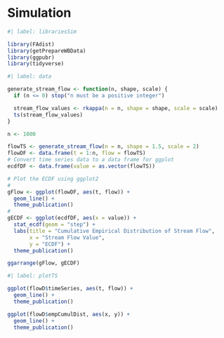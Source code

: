 # Simulation

```r
#| label: librariesSim

library(FAdist)
library(getPrepareWBData)
library(ggpubr)
library(tidyverse)
```


```r
#| label: data 

generate_stream_flow <- function(n, shape, scale) {
  if (n <= 0) stop("n must be a positive integer")

  stream_flow_values <- rkappa(n = n, shape = shape, scale = scale)
  ts(stream_flow_values)
}

n <- 1000

flowTS <- generate_stream_flow(n = n, shape = 1.5, scale = 2)
flowDF <- data.frame(t = 1:n, flow = flowTS)
# Convert time series data to a data frame for ggplot
ecdfDF <- data.frame(value = as.vector(flowTS))

# Plot the ECDF using ggplot2
# 
gFlow <- ggplot(flowDF, aes(t, flow)) +
  geom_line() +
  theme_publication()
# 
gECDF <- ggplot(ecdfDF, aes(x = value)) +
  stat_ecdf(geom = "step") +
  labs(title = "Cumulative Empirical Distribution of Stream Flow",
       x = "Stream Flow Value",
       y = "ECDF") +
  theme_publication()

ggarrange(gFlow, gECDF)
```



```r
#| label: plotTS

ggplot(flowD$timeSeries, aes(t, flow)) +
  geom_line() +
  theme_publication()

ggplot(flowD$empCumulDist, aes(x, y)) +
  geom_line() +
  theme_publication()
```

